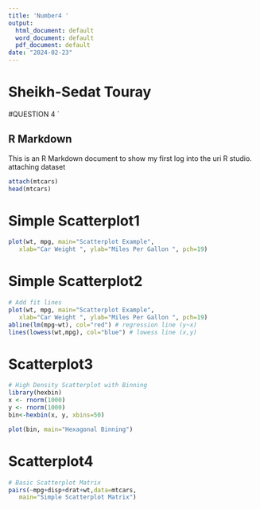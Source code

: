 ```yaml
---
title: 'Number4 '
output:
  html_document: default
  word_document: default
  pdf_document: default
date: "2024-02-23"
---
```

# Sheikh-Sedat Touray

#QUESTION 4
`

## R Markdown

This is an R Markdown document to show my first log into the uri R studio.
attaching dataset
```r
attach(mtcars)
head(mtcars)
```

# Simple Scatterplot1

```r
plot(wt, mpg, main="Scatterplot Example",
   xlab="Car Weight ", ylab="Miles Per Gallon ", pch=19)
```


# Simple Scatterplot2
 
   
```r
# Add fit lines
plot(wt, mpg, main="Scatterplot Example",
   xlab="Car Weight ", ylab="Miles Per Gallon ", pch=19)
abline(lm(mpg~wt), col="red") # regression line (y~x)
lines(lowess(wt,mpg), col="blue") # lowess line (x,y)
```


# Scatterplot3
```r
# High Density Scatterplot with Binning
library(hexbin)
x <- rnorm(1000)
y <- rnorm(1000)
bin<-hexbin(x, y, xbins=50)

plot(bin, main="Hexagonal Binning")

```

# Scatterplot4

```r
# Basic Scatterplot Matrix
pairs(~mpg+disp+drat+wt,data=mtcars,
   main="Simple Scatterplot Matrix")
```

